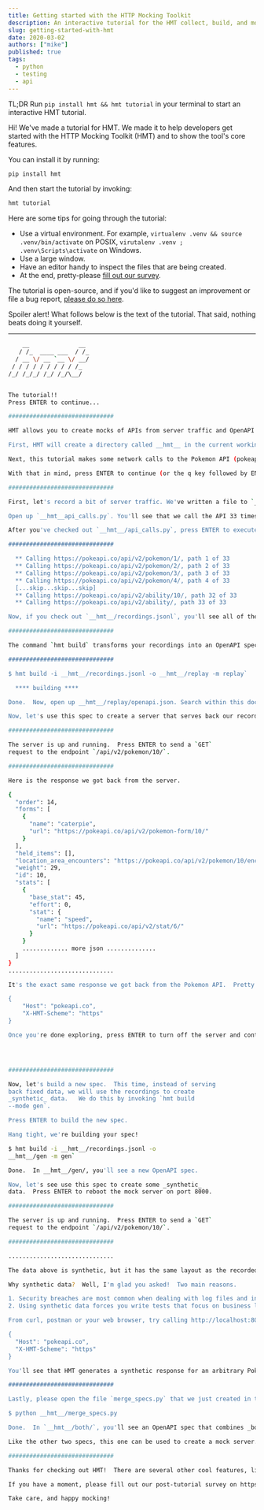 ```yaml
---
title: Getting started with the HTTP Mocking Toolkit
description: An interactive tutorial for the HMT collect, build, and mock workflow.
slug: getting-started-with-hmt
date: 2020-03-02
authors: ["mike"]
published: true
tags:
  - python
  - testing
  - api
---
```


TL;DR Run `pip install hmt && hmt tutorial` in your terminal to start an interactive HMT tutorial.

Hi! We've made a tutorial for HMT. We made it to help developers get started with the HTTP Mocking Toolkit (HMT) and to show the tool's core features.

You can install it by running:

```bash
pip install hmt
```

And then start the tutorial by invoking:

```bash
hmt tutorial
```

Here are some tips for going through the tutorial:

- Use a virtual environment. For example, `virtualenv .venv && source .venv/bin/activate` on POSIX, `virutalenv .venv ; .venv\Scripts\activate` on Windows.
- Use a large window.
- Have an editor handy to inspect the files that are being created.
- At the end, pretty-please [fill out our survey](https://hmt.typeform.com/to/FpRakX).

The tutorial is open-source, and if you'd like to suggest an improvement or file a bug report, [please do so here](https://github.com/meeshkan/hmt-tutorial).

Spoiler alert! What follows below is the text of the tutorial. That said, nothing beats doing it yourself.

---

```bash
    __              __ 
   / /_  ____ ___  / /_
  / __ \/ __ `__ \/ __/
 / / / / / / / / / /_
/_/ /_/_/ /_/ /_/\__/


The tutorial!!
Press ENTER to continue...

##############################

HMT allows you to create mocks of APIs from server traffic and OpenAPI specs.  To start, we'll record some server traffic.  But before we get started, there are a few things you should know.

First, HMT will create a directory called __hmt__ in the current working directory. Don't put anything special in there, as it may get overwritten by this tutorial!

Next, this tutorial makes some network calls to the Pokemon API (pokeapi.co).  Please make sure you have a working internet connection.

With that in mind, press ENTER to continue (or the q key followed by ENTER to quit):

##############################

First, let's record a bit of server traffic. We've written a file to `__hmt__/api_calls.py` to make our recordings.  HMT expects recordings to be in the http-types format, so we'll use that.

Open up `__hmt__api_calls.py`. You'll see that we call the API 33 times using HMT as a forward proxy.

After you've checked out `__hmt__/api_calls.py`, press ENTER to execute the script!

##############################

  ** Calling https://pokeapi.co/api/v2/pokemon/1/, path 1 of 33
  ** Calling https://pokeapi.co/api/v2/pokemon/2/, path 2 of 33
  ** Calling https://pokeapi.co/api/v2/pokemon/3/, path 3 of 33
  ** Calling https://pokeapi.co/api/v2/pokemon/4/, path 4 of 33
  [...skip...skip...skip]
  ** Calling https://pokeapi.co/api/v2/ability/10/, path 32 of 33
  ** Calling https://pokeapi.co/api/v2/ability/, path 33 of 33

Now, if you check out `__hmt__/recordings.jsonl`, you'll see all of the recorded server traffic. Press ENTER to continue.

##############################

The command `hmt build` transforms your recordings into an OpenAPI spec.  The `replay` flag tells HMT to build a spec that's identical to the recorded traffic. Press ENTER to invoke `hmt build` in `replay` mode.

##############################

$ hmt build -i __hmt__/recordings.jsonl -o __hmt__/replay -m replay`

  **** building ****

Done.  Now, open up __hmt__/replay/openapi.json. Search within this document for `/api/v2/pokemon/10/:`.  This is a translation of the `GET` request you got from the Pokemon API into OpenAPI.

Now, let's use this spec to create a server that serves back our recordings.  Press ENTER to boot up the mock server.

##############################

The server is up and running.  Press ENTER to send a `GET`
request to the endpoint `/api/v2/pokemon/10/`.

##############################

Here is the response we got back from the server.

{
  "order": 14,
  "forms": [
    {
      "name": "caterpie",
      "url": "https://pokeapi.co/api/v2/pokemon-form/10/"
    }
  ],
  "held_items": [],
  "location_area_encounters": "https://pokeapi.co/api/v2/pokemon/10/encounters",
  "weight": 29,
  "id": 10,
  "stats": [
    {
      "base_stat": 45,
      "effort": 0,
      "stat": {
        "name": "speed",
        "url": "https://pokeapi.co/api/v2/stat/6/"
      }
    }
    ............. more json ..............
  ]
}
..............................

It's the exact same response we got back from the Pokemon API.  Pretty cool, huh?  You can try the same thing. From curl, Postman or your web browser, try calling endpoints like http://localhost:8000/api/v2/ability/ or http://localhost:8000/api/v2/type/2/.  When doing so, make sure to set the following headers:

{
    "Host": "pokeapi.co",
    "X-HMT-Scheme": "https"
}

Once you're done exploring, press ENTER to turn off the server and continue.




##############################

Now, let's build a new spec.  This time, instead of serving
back fixed data, we will use the recordings to create
_synthetic_ data.   We do this by invoking `hmt build
--mode gen`.

Press ENTER to build the new spec.

Hang tight, we're building your spec!

$ hmt build -i __hmt__/recordings.jsonl -o
__hmt__/gen -m gen`

Done.  In __hmt__/gen/, you'll see a new OpenAPI spec.

Now, let's see use this spec to create some _synthetic_
data.  Press ENTER to reboot the mock server on port 8000.

##############################

The server is up and running.  Press ENTER to send a `GET`
request to the endpoint `/api/v2/pokemon/10/`.

##############################

..............................

The data above is synthetic, but it has the same layout as the recorded data.

Why synthetic data?  Well, I'm glad you asked!  Two main reasons.

1. Security breaches are most common when dealing with log files and in test environments.  So, when testing, you never want to use real data if possible.
2. Using synthetic data forces you write tests that focus on business logic rather than focusing on the content of fixtures, which is (in our opinion) a cleaner way to do testing.

From curl, postman or your web browser, try calling http://localhost:8000/api/v2/pokemon/\{id\}/ , where `\{id\}` is _any_ positive integer. And when doing so, make sure to set following two headers:

{
  "Host": "pokeapi.co",
  "X-HMT-Scheme": "https"
}

You'll see that HMT generates a synthetic response for an arbitrary Pokemon. Once you're done exploring, press ENTER to continue.

##############################

Lastly, please open the file `merge_specs.py` that we just created in the HMT directory. It's a script that merges together the two OpenAPI specs - replay and gen - created by HMT.  After you've looed at it, press ENTER to execute it.

$ python __hmt__/merge_specs.py

Done.  In `__hmt__/both/`, you'll see an OpenAPI spec that combines _both_ the fixutres from `__hmt__/replay/openapi.json` and the synthetic spec from `__hmt__/replay/openapi.json`.

Like the other two specs, this one can be used to create a mock server.  Try it yourself!  After this tutorial, run `hmt mock -i __hmt__/both -r`, making sure to set the same headers as before, and see how the server responds.  Press ENTER to continue.

##############################

Thanks for checking out HMT!  There are several other cool features, like callbacks to implement stateful logic and various connectors from libraries and platforms like Express and Kong.

If you have a moment, please fill out our post-tutorial survey on https://hmt.typeform.com/to/FpRakX.  In addition to helping us improve HMT, it will help us improve this and other tutorials.

Take care, and happy mocking!
```
